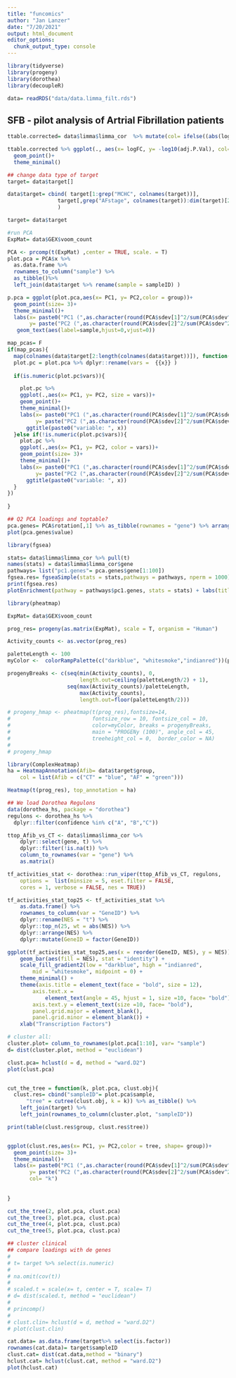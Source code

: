 ```yaml
---
title: "funcomics"
author: "Jan Lanzer"
date: "7/20/2021"
output: html_document
editor_options: 
  chunk_output_type: console
---
```


```r
library(tidyverse)
library(progeny)
library(dorothea)
library(decoupleR)

data= readRDS("data/data.limma_filt.rds")
```

## SFB - pilot analysis of Artrial Fibrillation patients


```r
ttable.corrected= data$limma$limma_cor  %>% mutate(col= ifelse((abs(logFC) > 1.5) & (adj.P.Val< 0.05), "sig", "not.sig"))

ttable.corrected %>% ggplot(., aes(x= logFC, y= -log10(adj.P.Val), col= col))+
  geom_point()+
  theme_minimal()
```

```r
## change data type of target
target= data$target[]

data$target= cbind( target[1:grep("MCHC", colnames(target))],
                target[,grep("AFstage", colnames(target)):dim(target)[2]] %>% mutate_all(as.factor)
                )

target= data$target

#run PCA
ExpMat= data$GEX$voom_count

PCA <- prcomp(t(ExpMat) ,center = TRUE, scale. = T)
plot.pca = PCA$x %>%
  as.data.frame %>% 
  rownames_to_column("sample") %>% 
  as_tibble()%>% 
  left_join(data$target %>% rename(sample = sampleID) )

p.pca = ggplot(plot.pca,aes(x= PC1, y= PC2,color = group))+
  geom_point(size= 3)+
  theme_minimal()+ 
  labs(x= paste0("PC1 (",as.character(round(PCA$sdev[1]^2/sum(PCA$sdev^2)*100)),"%)"),
       y= paste("PC2 (",as.character(round(PCA$sdev[2]^2/sum(PCA$sdev^2)*100)),"%)"))+
   geom_text(aes(label=sample,hjust=0,vjust=0))

map_pcas= F
if(map_pcas){
  map(colnames(data$target[2:length(colnames(data$target))]), function(x){
  plot.pc = plot.pca %>% dplyr::rename(vars =  {{x}} ) 
  
  if(is.numeric(plot.pc$vars)){

    plot.pc %>%
    ggplot(.,aes(x= PC1, y= PC2, size = vars))+
    geom_point()+
    theme_minimal()+
    labs(x= paste0("PC1 (",as.character(round(PCA$sdev[1]^2/sum(PCA$sdev^2)*100)),"%)"),
         y= paste("PC2 (",as.character(round(PCA$sdev[2]^2/sum(PCA$sdev^2)*100)),"%)"))+
      ggtitle(paste0("variable: ", x))
  }else if(!is.numeric(plot.pc$vars)){
    plot.pc %>%
    ggplot(.,aes(x= PC1, y= PC2, color = vars))+
    geom_point(size= 3)+
    theme_minimal()+
    labs(x= paste0("PC1 (",as.character(round(PCA$sdev[1]^2/sum(PCA$sdev^2)*100)),"%)"),
         y= paste("PC2 (",as.character(round(PCA$sdev[2]^2/sum(PCA$sdev^2)*100)),"%)"))+
      ggtitle(paste0("variable: ", x))
  }
})
  
}

## Q2 PCA loadings and toptable?
pca.genes= PCA$rotation[,1] %>% as_tibble(rownames = "gene") %>% arrange(desc(value))
plot(pca.genes$value)

library(fgsea)

stats= data$limma$limma_cor %>% pull(t)
names(stats) = data$limma$limma_cor$gene
pathways= list("pc1.genes"= pca.genes$gene[1:100])
fgsea.res= fgseaSimple(stats = stats,pathways = pathways, nperm = 1000)
print(fgsea.res)
plotEnrichment(pathway = pathways$pc1.genes, stats = stats) + labs(title="important genes in pc1")

```


```r
library(pheatmap)

ExpMat= data$GEX$voom_count

prog_res= progeny(as.matrix(ExpMat), scale = T, organism = "Human")

Activity_counts <- as.vector(prog_res)

paletteLength <- 100
myColor <-  colorRampPalette(c("darkblue", "whitesmoke","indianred"))(paletteLength)

progenyBreaks <- c(seq(min(Activity_counts), 0, 
                       length.out=ceiling(paletteLength/2) + 1),
                   seq(max(Activity_counts)/paletteLength, 
                       max(Activity_counts), 
                       length.out=floor(paletteLength/2)))

# progeny_hmap <- pheatmap(t(prog_res),fontsize=14, 
#                          fontsize_row = 10, fontsize_col = 10, 
#                          color=myColor, breaks = progenyBreaks, 
#                          main = "PROGENy (100)", angle_col = 45,
#                          treeheight_col = 0,  border_color = NA)
# 
# progeny_hmap

library(ComplexHeatmap)
ha = HeatmapAnnotation(Afib= data$target$group,
    col = list(Afib = c("CT" = "blue", "AF" = "green")))

Heatmap(t(prog_res), top_annotation = ha)

```

```r

## We load Dorothea Regulons
data(dorothea_hs, package = "dorothea")
regulons <- dorothea_hs %>%
  dplyr::filter(confidence %in% c("A", "B","C"))

ttop_Afib_vs_CT <- data$limma$limma_cor %>% 
    dplyr::select(gene, t) %>% 
    dplyr::filter(!is.na(t)) %>% 
    column_to_rownames(var = "gene") %>%
    as.matrix()

tf_activities_stat <- dorothea::run_viper(ttop_Afib_vs_CT, regulons,
    options =  list(minsize = 5, eset.filter = FALSE, 
    cores = 1, verbose = FALSE, nes = TRUE))

tf_activities_stat_top25 <- tf_activities_stat %>%
    as.data.frame() %>% 
    rownames_to_column(var = "GeneID") %>%
    dplyr::rename(NES = "t") %>%
    dplyr::top_n(25, wt = abs(NES)) %>%
    dplyr::arrange(NES) %>% 
    dplyr::mutate(GeneID = factor(GeneID))

ggplot(tf_activities_stat_top25,aes(x = reorder(GeneID, NES), y = NES)) + 
    geom_bar(aes(fill = NES), stat = "identity") +
    scale_fill_gradient2(low = "darkblue", high = "indianred", 
        mid = "whitesmoke", midpoint = 0) + 
    theme_minimal() +
    theme(axis.title = element_text(face = "bold", size = 12),
        axis.text.x = 
            element_text(angle = 45, hjust = 1, size =10, face= "bold"),
        axis.text.y = element_text(size =10, face= "bold"),
        panel.grid.major = element_blank(), 
        panel.grid.minor = element_blank()) +
    xlab("Transcription Factors")

```

```r

# cluster all: 
cluster.plot= column_to_rownames(plot.pca[1:10], var= "sample")
d= dist(cluster.plot, method = "euclidean")

clust.pca= hclust(d = d, method = "ward.D2")
plot(clust.pca)


cut_the_tree = function(k, plot.pca, clust.obj){
  clust.res= cbind("sampleID"= plot.pca$sample,
      "tree" = cutree(clust.obj, k = k)) %>% as_tibble() %>% 
    left_join(target) %>% 
    left_join(rownames_to_column(cluster.plot, "sampleID"))

print(table(clust.res$group, clust.res$tree))


ggplot(clust.res,aes(x= PC1, y= PC2,color = tree, shape= group))+
  geom_point(size= 3)+
  theme_minimal()+ 
  labs(x= paste0("PC1 (",as.character(round(PCA$sdev[1]^2/sum(PCA$sdev^2)*100)),"%)"),
       y= paste("PC2 (",as.character(round(PCA$sdev[2]^2/sum(PCA$sdev^2)*100)),"%)"), 
       col= "k")
  
  
}

cut_the_tree(2, plot.pca, clust.pca)
cut_the_tree(3, plot.pca, clust.pca)
cut_the_tree(4, plot.pca, clust.pca)
cut_the_tree(5, plot.pca, clust.pca)

```

```r
## cluster clinical
## compare loadings with de genes
# 
# t= target %>% select(is.numeric)
# 
# na.omit(cov(t))
# 
# scaled.t = scale(x= t, center = T, scale= T)
# d= dist(scaled.t, method = "euclidean")
# 
# princomp()
# 
# clust.clin= hclust(d = d, method = "ward.D2")
# plot(clust.clin)

cat.data= as.data.frame(target%>% select(is.factor))
rownames(cat.data)= target$sampleID
clust.cat= dist(cat.data,method = "binary")
hclust.cat= hclust(clust.cat, method = "ward.D2")
plot(hclust.cat)

```
